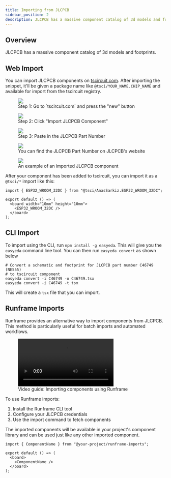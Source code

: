 ```yaml
---
title: Importing from JLCPCB
sidebar_position: 2
description: JLCPCB has a massive component catalog of 3d models and footprints.
---
```


## Overview

JLCPCB has a massive component catalog of 3d models and footprints.

## Web Import

You can import JLCPCB components on [tscircuit.com](https://tscircuit.com). After
importing the snippet, it'll be given a package name like `@tsci/YOUR_NAME.CHIP_NAME`
and available for import from the tscircuit registry.

<figure>
  <img src="/img/tscircuit-new-import-part.png" />
  <figcaption>
    Step 1: Go to `tscircuit.com` and press the "new" button
  </figcaption>
</figure>

<figure>
  <img src="/img/tscircuit-import-jlcpcb-button.png" />
  <figcaption>Step 2: Click "Import JLCPCB Component"</figcaption>
</figure>

<figure>
  <img src="/img/tscircuit-jlcpcb-dialog.png" />
  <figcaption>Step 3: Paste in the JLCPCB Part Number</figcaption>
</figure>

<figure>
  <img src="/img/jlcpcb-part-number.png" />
  <figcaption>
    You can find the JLCPCB Part Number on JLCPCB's website
  </figcaption>
</figure>

<figure>
  <img src="/img/example-imported-jlcpcb-component.png" />
  <figcaption>An example of an imported JLCPCB component</figcaption>
</figure>

After your component has been added to tscircuit, you can import it as a
`@tsci/*` import like this:

```tsx
import { ESP32_WROOM_32DC } from "@tsci/AnasSarkiz.ESP32_WROOM_32DC";

export default () => (
  <board width="10mm" height="10mm">
    <ESP32_WROOM_32DC />
  </board>
);
```

## CLI Import

To import using the CLI, run `npm install -g easyeda`. This will give you the
`easyeda` command line tool. You can then run `easyeda convert` as shown below

```
# Convert a schematic and footprint for JLCPCB part number C46749 (NE555)
# to tscircuit component
easyeda convert -i C46749 -o C46749.tsx
easyeda convert -i C46749 -t tsx
```

This will create a `tsx` file that you can import.

## Runframe Imports

Runframe provides an alternative way to import components from JLCPCB. This method is particularly useful for batch imports and automated workflows.

<figure>
  <video controls>
    <source src="/video/runframe-import-guide.mp4" type="video/mp4" />
    Your browser does not support the video tag.
  </video>
  <figcaption>Video guide: Importing components using Runframe</figcaption>
</figure>

To use Runframe imports:

1. Install the Runframe CLI tool
2. Configure your JLCPCB credentials
3. Use the import command to fetch components

The imported components will be available in your project's component library and can be used just like any other imported component.

```tsx
import { ComponentName } from "@your-project/runframe-imports";

export default () => (
  <board>
    <ComponentName />
  </board>
);
```
